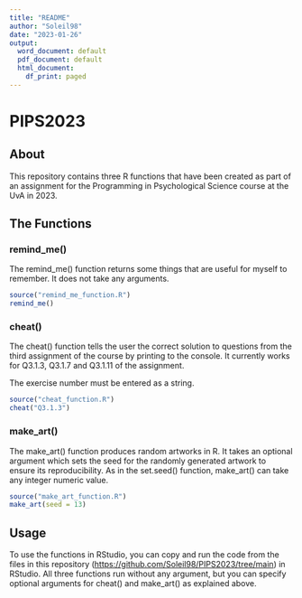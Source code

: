 ```yaml
---
title: "README"
author: "Soleil98"
date: "2023-01-26"
output:
  word_document: default
  pdf_document: default
  html_document:
    df_print: paged
---
```


# PIPS2023

## About

This repository contains three R functions that have been created as part of an assignment for the Programming in Psychological Science course at the UvA in 2023.

## The Functions

### remind_me()

The remind_me() function returns some things that are useful for myself to remember. It does not take any arguments.

```r
source("remind_me_function.R")
remind_me()
```

### cheat()

The cheat() function tells the user the correct solution to questions from the third assignment of the course by printing to the console. It currently works for Q3.1.3, Q3.1.7 and Q3.1.11 of the assignment.

The exercise number must be entered as a string.

```r
source("cheat_function.R")
cheat("Q3.1.3")
```

### make_art()

The make_art() function produces random artworks in R. It takes an optional argument which sets the seed for the randomly generated artwork to ensure its reproducibility. As in the set.seed() function, make_art() can take any integer numeric value.

```r
source("make_art_function.R")
make_art(seed = 13)
```

## Usage

To use the functions in RStudio, you can copy and run the code from the files in this repository (<https://github.com/Soleil98/PIPS2023/tree/main>) in RStudio. All three functions run without any argument, but you can specify optional arguments for cheat() and make_art() as explained above.
